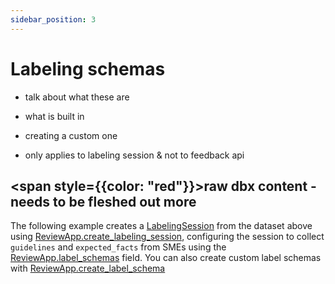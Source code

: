 ```yaml
---
sidebar_position: 3
---
```


# Labeling schemas


- talk about what these are
- what is built in 
- creating a custom one 

- only applies to labeling session & not to feedback api

## <span style={{color: "red"}}>raw dbx content - needs to be fleshed out more</span>


The following example creates a [LabelingSession](https://api-docs.databricks.com/python/databricks-agents/latest/databricks_agent_eval.html#databricks.agents.review_app.LabelingSession) from the dataset above using [ReviewApp.create_labeling_session](https://api-docs.databricks.com/python/databricks-agents/latest/databricks_agent_eval.html#databricks.agents.review_app.ReviewApp.create_labeling_session), configuring the session
to collect `guidelines` and `expected_facts` from SMEs using the [ReviewApp.label_schemas](https://api-docs.databricks.com/python/databricks-agents/latest/databricks_agent_eval.html#databricks.agents.review_app.ReviewApp.label_schemas) field. You can also create custom label schemas with [ReviewApp.create_label_schema](https://api-docs.databricks.com/python/databricks-agents/latest/databricks_agent_eval.html#databricks.agents.review_app.ReviewApp.create_label_schema)

